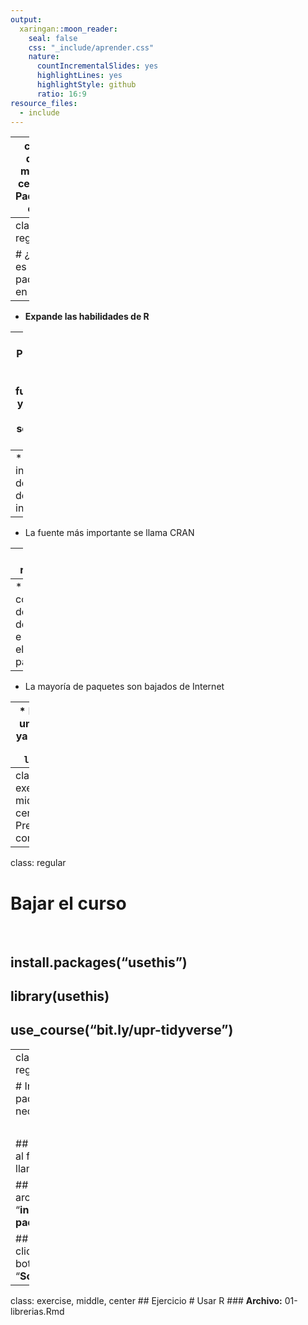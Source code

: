 ```yaml
---
output:
  xaringan::moon_reader:
    seal: false
    css: "_include/aprender.css"
    nature:
      countIncrementalSlides: yes
      highlightLines: yes
      highlightStyle: github
      ratio: 16:9
resource_files:
  - include
---
```

---
class: dark, middle, center
# Paquetes en R

---
class: regular

# ¿Que es un paquete en R?


--
* **Expande las habilidades de R**


--
* Programa que **agrega funciones y/o datos** a su sesión de R


--
* Se instala después de instalar R


--
* La fuente más importante se llama CRAN


---
class: regular

# ¿Como se instala un paquete?


--
* Un comando dentro de R baja e instala el paquete


--
* La mayoría de paquetes son bajados de Internet


--
* Para usar un paquete ya instalado, use `library()`


---
class: exercise, middle, center
# Preparar mi computadora

---
class: regular

# Bajar el curso

<br/>

## install.packages("usethis")

## library(usethis)

## use_course("bit.ly/upr-tidyverse")


---
class: regular

# Instale los paquetes necesarios

<br/>

## Navegue al folder llamado "**R**"

## Abra el archivo "**instalar-paquetes.R**"

## Haga click en el botón "**Source**"

---
class: exercise, middle, center
## Ejercicio
# Usar R
### **Archivo:** 01-librerias.Rmd
